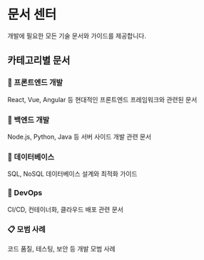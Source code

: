 # 문서 센터

개발에 필요한 모든 기술 문서와 가이드를 제공합니다.

## 카테고리별 문서

### 🎨 프론트엔드 개발
React, Vue, Angular 등 현대적인 프론트엔드 프레임워크와 관련된 문서

### 🔧 백엔드 개발
Node.js, Python, Java 등 서버 사이드 개발 관련 문서

### 💾 데이터베이스
SQL, NoSQL 데이터베이스 설계와 최적화 가이드

### 🚀 DevOps
CI/CD, 컨테이너화, 클라우드 배포 관련 문서

### 📋 모범 사례
코드 품질, 테스팅, 보안 등 개발 모범 사례